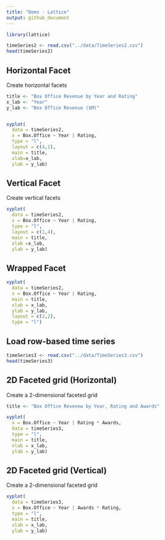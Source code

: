```yaml
---
title: "Demo - Lattice"
output: github_document
---
```


```r
library(lattice)

timeSeries2 <- read.csv("../data/TimeSeries2.csv")
head(timeSeries2)

```

## Horizontal Facet

Create horizontal facets

```r
title <- "Box Office Revenue by Year and Rating"
x_lab <- "Year"
y_lab <- "Box Office Revenue ($M)"


xyplot(
  data = timeSeries2,
  x = Box.Office ~ Year | Rating,
  type = "l",
  layout = c(4,1),
  main = title,
  xlab=x_lab,
  ylab = y_lab)

```

## Vertical Facet

Create vertical facets

```r
xyplot(
  data = timeSeries2,
  x = Box.Office ~ Year | Rating,
  type = "l",
  layout = c(1,4),
  main = title,
  xlab =x_lab,
  ylab = y_lab)
```

## Wrapped Facet

```r
xyplot(
  data = timeSeries2,
  x = Box.Office ~ Year | Rating,
  main = title,
  xlab = x_lab,
  ylab = y_lab,
  layout = c(2,2),
  type = "l")
```

## Load row-based time series

```r
timeSeries3 <- read.csv("../data/TimeSeries3.csv")
head(timeSeries3)
```

## 2D Faceted grid (Horizontal)
Create a 2-dimensional faceted grid

```r
title <- "Box Office Revenew by Year, Rating and Awards"

xyplot(
  x = Box.Office ~ Year | Rating * Awards,
  data = timeSeries3,
  type = "l",
  main = title,
  xlab = x_lab,
  ylab = y_lab)
```

## 2D Faceted grid (Vertical)
Create a 2-dimensional faceted grid

```r
xyplot(
  data = timeSeries3,
  x = Box.Office ~ Year | Awards * Rating,
  type = "l",
  main = title,
  xlab = x_lab,
  ylab = y_lab)
```

